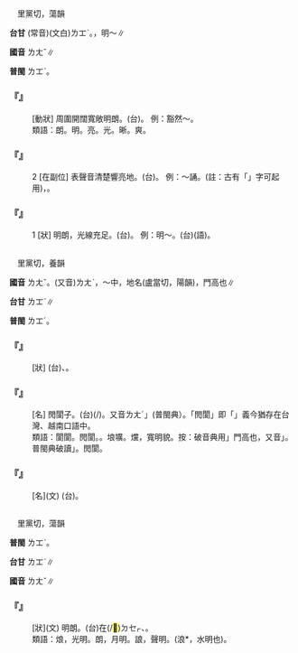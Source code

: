 
=={{ruby|朗|ㄌㄤˇ}}==

　里黨切，蕩韻

'''台甘''' (常音)(文白)<rt>ㄌㆲˋ</rt>。{{ruby|(語)|ㄌㄤˋ}}，明～∥

'''國音''' <rt>ㄌㄤˇ</rt>∥

'''普閩''' <rt>ㄌㆲˋ</rt>。

    

==='''『{{ruby|開|ㄎㄞ}}{{ruby|朗|ㄌㄤˇ}}』'''===
: [動狀] 周圍開闊寬敞明朗。(台){{ruby|明|ㆠㄧㄥˊ}}{{ruby|朗|ㄌㆲˋ}}。 例：豁然～。
:類語：朗。明。亮。光。晰。爽。
:
    

==='''『{{ruby|朗|ㄌㄤˇ}}』'''===
:2  [在副位] 表聲音清楚響亮地。(台){{ruby|明|ㆠㄧㄥˊ}}{{ruby|朗|ㄌㆲˋ}}{{ruby|/|ㄌㄤˋ}}。 例：～誦。(註：古有「{{ruby|誏|ㄌㄤˇ}}」字可起用)，{{ruby|開|ㄎㄨㄧ}}{{ruby|聲|ㄒㄧㆩ}}{{ruby|念|ㄌㄧㆰ˫}}{{ruby|冊|ㄘㆤㆷ}}{{ruby|內|ㄌㄞ˫}}{{ruby|文|ㆠㄨㄣˊ}}{{ruby|章|ㄐㄧㆫ}}{{ruby|/|ㄐㄧㆧ}}{{ruby|/|ㄐㄧㄤ}}{{ruby|/|ㄐㄧㆲ}}。
    

==='''『{{ruby|朗|ㄌㄤˇ}}』'''===
:1  [狀] 明朗，光線充足。(台){{ruby|明|ㆠㄧㄥˊ}}。 例：明～。(台){{ruby|明|ㆠㄧㄥˊ}}{{ruby|朗|ㄌㆲˋ}}{{ruby|→|ㄌㄤˋ}}(語)。
    

=={{ruby|閬|ㄌㄤˇ}}==

　里黨切，養韻

'''國音''' <rt>ㄌㄤˇ</rt>。(又音)<rt>ㄌㄤˋ</rt>，～中，地名{{ruby|。|ㄌㄤˊ}}(盧當切，陽韻)，門高也∥

'''台甘''' <rt>ㄌㆲˋ</rt>{{ruby|。|ㄌㆲˊ}}{{ruby|。|ㄌㆲ˫}}∥

'''普閩''' <rt>ㄌㆲˊ</rt>{{ruby|。|ㄌㆲ˫}}。

    

==='''『{{ruby|閬|ㄌㄤˇ}}{{ruby|閬|ㄌㄤˇ}}』'''===
: [狀] (台){{ruby|所|ㄙㆦˋ}}{{ruby|在|ㄗㄞ˫}}{{ruby|曠|ㄎㆲ˪}}{{ruby|闊|ㄎㄨㄚㆷ}}、{{ruby|明|ㆠㄧㄥˊ}}{{ruby|朗|ㄌㆲˋ}}{{ruby|丌|ㆤ}}{{ruby|款|ㄎㄨㄢˋ}}。
    

==='''『{{ruby|閌|ㄎㄤˋ}}{{ruby|閬|ㄌㄤˇ}}』'''===
: [名] 閌閬子。(台){{ruby|建|ㄍㄧㄢ˪}}{{ruby|築|ㄉㄧㆦㆶ}}{{ruby|物|ㆠㄨㆵ ͘}}{{ruby|內|ㄌㄞ˫}}{{ruby|面|ㆠㄧㄣ˫}}{{ruby|空|ㄎㆲˋ}}{{ruby|闊|ㄎㄨㄚㆷ}}(/{{ruby|<mark>&#xf90f0;</mark>|ㄌㆲ˪}}{{ruby|<mark>&#xf90f1;</mark>|ㄎㆲ˪}}){{ruby|丌|ㆤ}}{{ruby|部|ㄅㆦ˫}}{{ruby|分|ㄏㄨㄣ˫}}。又音{{ruby|「|ㄎㄤ}}<rt>ㄌㄤˊ</rt>」(普閩典）。「閌閬」即「{{ruby|<mark>&#xf90f0;</mark>|ㄌㆲ˪}}{{ruby|<mark>&#xf90f1;</mark>|ㄎㆲ˪}}」義今猶存在台灣、越南口語中。
:
:類語：閬閬。閌閬。{{ruby|<mark>&#xf90f1;</mark>|ㄎㄤ}}{{ruby|<mark>&#xf90f0;</mark>|ㄌㄤˊ}}。埌壙。爣{{ruby|閬|ㄌㄤˇ}}，寬明貌。按：破音典用{{ruby|「|ㄌㄤˇ}}」門高也，又音{{ruby|「|ㄌㄤˋ}}」。普閩典破讀{{ruby|「|ㄌㄤˋ}}{{ruby|、|ㄌㄤˊ}}」。閌閬。
:
    

==='''『{{ruby|閬|ㄌㄤˇ}}』'''===
: [名](文) (台){{ruby|懸|ㄍㄨㄢˊ}}{{ruby|丌|ㆤ}}{{ruby|門|ㄇㆭˊ}}。
    

=={{ruby|烺|ㄌㄤˇ}}==

　里黨切，蕩韻

'''普閩''' <rt>ㄌㆲˋ</rt>。

'''台甘''' <rt>ㄌㆲˋ</rt>∥

'''國音''' <rt>ㄌㄤˇ</rt>∥

    

==='''『{{ruby|烺|ㄌㄤˇ}}』'''===
: [狀](文) 明朗。(台){{ruby|火|ㄏㄨㆤˋ}}{{ruby|/|ㄏㆤˋ}}{{ruby|/|ㄏㄜˋ}}在(/<mark>&#xf9549;</mark>)<rt>ㄉㆤㆷ</rt>{{ruby|<mark>&#xffb55;</mark>|ㄉㄜㆷ ͘}}{{ruby|烺|ㄌㆲ˪}}{{ruby|烺|ㄌㆲ˪}}{{ruby|叫|ㄍㄧㄜ˪}}、{{ruby|噓|ㄏㄨ˪}}{{ruby|噓|ㄏㄨ˪}}{{ruby|叫|ㄍㄧㄜ˪}}。
:類語：烺，光明。朗，月明。誏，聲明。(浪*，水明也)。
:
    

